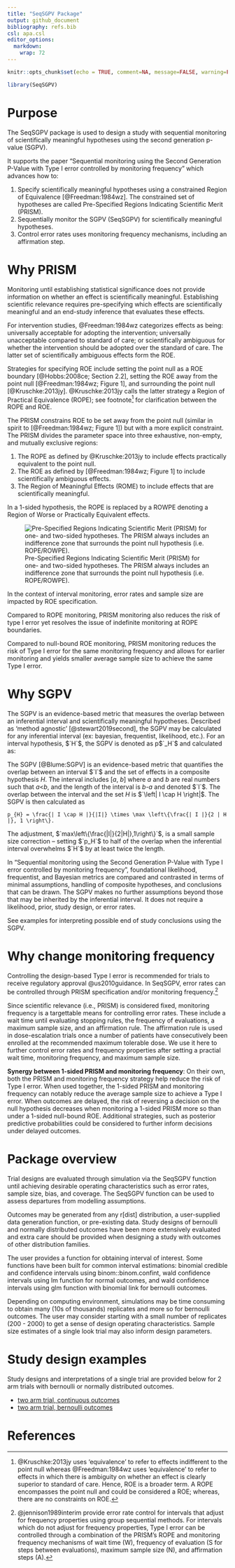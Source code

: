 ```yaml
---
title: "SeqSGPV Package"
output: github_document
bibliography: refs.bib
csl: apa.csl
editor_options: 
  markdown: 
    wrap: 72
---
```


```r
knitr::opts_chunk$set(echo = TRUE, comment=NA, message=FALSE, warning=FALSE, fig.width = 8, fig.height = 8, fig.align='center', eval=TRUE)
```

```r
library(SeqSGPV)
```

# Purpose

The SeqSGPV package is used to design a study with sequential monitoring
of scientifically meaningful hypotheses using the second generation
p-value (SGPV).

It supports the paper "Sequential monitoring using the Second Generation P-Value with Type I error controlled by monitoring
frequency" which advances how to:

1.  Specify scientifically meaningful hypotheses using a constrained
    Region of Equivalence [@Freedman:1984wz]. The constrained set of
    hypotheses are called Pre-Specified Regions Indicating Scientific
    Merit (PRISM).
2.  Sequentially monitor the SGPV (SeqSGPV) for scientifically
    meaningful hypotheses.
3.  Control error rates uses monitoring frequency mechanisms, including
    an affirmation step.

# Why PRISM

Monitoring until establishing statistical significance does not provide
information on whether an effect is scientifically meaningful.
Establishing scientific relevance requires pre-specifying which effects
are scientifically meaningful and an end-study inference that evaluates
these effects.

For intervention studies, @Freedman:1984wz categorizes effects as being: universally acceptable for adopting the intervention; universally unacceptable compared to standard of care; or scientifically ambiguous for whether the intervention should be adopted over the standard of care. The latter set of scientifically ambiguous effects form the ROE. 

Strategies for specifying ROE include setting the point null as a ROE boundary [@Hobbs:2008ce; Section 2.2], setting the ROE away from the point null [@Freedman:1984wz; Figure 1], and surrounding the point null [@Kruschke:2013jy]. @Kruschke:2013jy calls the latter strategy a Region of Practical Equivalence (ROPE); see footnote[^1] for clarification between the ROPE and ROE.

[^1]: @Kruschke:2013jy uses 'equivalence' to refer to effects indifferent to the point null whereas @Freedman:1984wz uses 'equivalence' to refer to effects in which there is ambiguity on whether an effect is clearly superior to standard of care. Hence, ROE is a broader term. A ROPE encompasses the point null and could be considered a ROE; whereas, there are no constraints on ROE.

The PRISM constrains ROE to be set away from the point null (similar in spirit to [@Freedman:1984wz; Figure 1]) but with a more explicit constraint. The PRISM divides the parameter space into three exhaustive, non-empty, and mutually exclusive regions:

1. The ROPE as defined by @Kruschke:2013jy to include effects practically equivalent to the point null.
2. The ROE as defined by [@Freedman:1984wz; Figure 1] to include scientifically ambiguous effects.
3. The Region of Meaningful Effects (ROME) to include effects that are scientifically meaningful.

In a 1-sided hypothesis, the ROPE is replaced by a ROWPE denoting a Region of Worse or Practically Equivalent effects.

![Pre-Specified Regions Indicating Scientific Merit (PRISM) for one- and two-sided hypotheses. The PRISM always includes an indifference zone that surrounds the point null hypothesis (i.e.
ROPE/ROWPE).](images/AMwithSGPV_Figsv09_1.jpg)

In the context of interval monitoring, error rates and sample size are
impacted by ROE specification. 

Compared to ROPE monitoring, PRISM monitoring also reduces the risk of type I error yet resolves the issue of indefinite monitoring at ROPE boundaries. 

Compared to null-bound ROE monitoring, PRISM monitoring reduces the risk of Type I error for the same monitoring frequency and allows for earlier monitoring and yields smaller average sample size to achieve the same Type I error.

# Why SGPV

The SGPV is an evidence-based metric that measures the overlap between
an inferential interval and scientifically meaningful hypotheses.
Described as 'method agnostic' [@stewart2019second], the SGPV may be
calculated for any inferential interval (ex: bayesian, frequentist,
likelihood, etc.). For an interval hypothesis, $`H`$, the SGPV is denoted as p$`_H`$ and calculated as:

The SGPV [@Blume:SGPV] is an evidence-based metric that quantifies the
overlap between an interval $`I`$ and the set of effects in a composite
hypothesis *H*. The interval includes [*a*, *b*] where *a* and *b* are
real numbers such that *a*\<*b*, and the length of the interval is *b-a* and denoted $`I`$. The overlap between the interval and the set *H* is $`\left| I \cap H \right|$. The SGPV is then calculated as


```math
p_{H} = \frac{| I \cap H |}{|I|} \times \max \left\{\frac{| I |}{2 | H |}, 1 \right\}.
```

\noindent The adjustment, $`max\left\{\frac{|I|}{2|H|},1\right\}`$, is a small sample size correction -- setting $`p_H`$ to half of the overlap when the inferential interval overwhelms $`H`$ by at least twice the length. 


In "Sequential monitoring using the Second Generation P-Value with Type
I error controlled by monitoring frequency", foundational likelihood, frequentist, and Bayesian metrics are compared and contrasted in terms of minimal assumptions, handling of composite hypotheses, and conclusions that can be drawn. The SGPV makes no further assumptions beyond those that may be inherited by the inferential interval. It does not require a likelihood, prior, study design, or error rates.

See examples for interpreting possible end of study conclusions using
the SGPV.

# Why change monitoring frequency

Controlling the design-based Type I error is recommended for trials to receive regulatory approval @us2010guidance. In SeqSGPV, error rates can be controlled through PRISM specification and/or monitoring frequency.[^2]

[^2]: @jennison1989interim provide error rate control for intervals that adjust for frequency properties using group sequential methods. For intervals which do not adjust for frequency properties, Type I error can be controlled through a combination of the PRISM's ROPE and monitoring frequency mechanisms of wait time (W), frequency of evaluation (S for steps between evaluations), maximum sample size (N), and affirmation steps (A).

Since scientific relevance (i.e., PRISM) is considered fixed, monitoring frequency is a targettable means for controlling error rates. These include a wait time until evaluating stopping rules, the frequency of evaluations, a maximum sample size, and an affirmation rule. The affirmation rule is used in dose-escalation trials once a number of patients have consecutively been enrolled at the recommended maximum tolerable dose. We use it here to further control error rates and frequency properties after setting a practial wait time, monitoring frequency, and maximum sample size.

**Synergy between 1-sided PRISM and monitoring frequency**: On their
own, both the PRISM and monitoring frequency strategy help reduce the risk of Type I error. When used together, the 1-sided PRISM and monitoring frequency can notably reduce the average sample size to achieve a Type I error. When outcomes are delayed, the risk of reversing a decision on the null hypothesis decreases when monitoring a 1-sided PRISM more so than under a 1-sided null-bound ROE. Additional strategies, such as posterior predictive probabilities could be considered to further inform decisions under delayed outcomes.

# Package overview

Trial designs are evaluated through simulation via the SeqSGPV function
until achieving desirable operating characteristics such as error rates,
sample size, bias, and coverage. The SeqSGPV function can be used to
assess departures from modelling assumptions.

Outcomes may be generated from any r[dist] distribution, a user-supplied
data generation function, or pre-existing data. Study designs of
bernoulli and normally distributed outcomes have been more extensively
evaluated and extra care should be provided when designing a study with
outcomes of other distribution families.

The user provides a function for obtaining interval of interest. Some
functions have been built for common interval estimations: binomial
credible and confidence intervals using binom::binom.confint, wald
confidence intervals using lm function for normal outcomes, and wald
confidence intervals using glm function with binomial link for bernoulli
outcomes.

Depending on computing environment, simulations may be time consuming to obtain many (10s of thousands) replicates and more so for bernoulli
outcomes. The user may consider starting with a small number of
replicates (200 - 2000) to get a sense of design operating
characteristics. Sample size estimates of a single look trial may also
inform design parameters.

# Study design examples

Study designs and interpretations of a single trial are provided below for 2 arm trials with bernoulli or normally distributed outcomes.

-   [two arm trial, continuous
    outcomes](examples/two-arm-continuous/README.md)
-   [two arm trial, bernoulli
    outcomes](examples/two-arm-bernoulli/README.md)

# References
